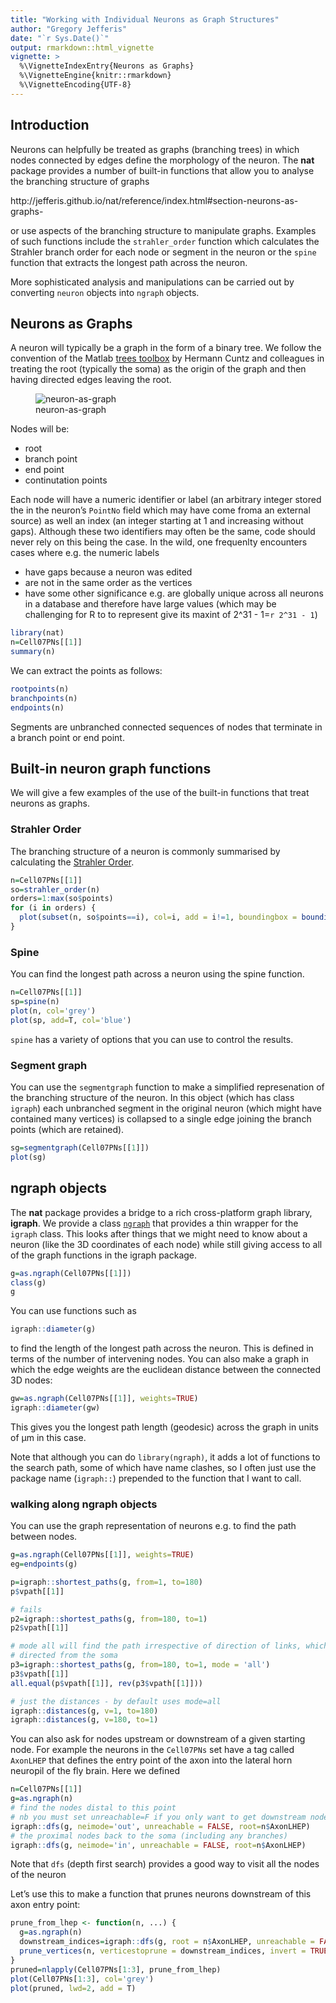 ```yaml
--- 
title: "Working with Individual Neurons as Graph Structures" 
author: "Gregory Jefferis" 
date: "`r Sys.Date()`" 
output: rmarkdown::html_vignette 
vignette: >
  %\VignetteIndexEntry{Neurons as Graphs} 
  %\VignetteEngine{knitr::rmarkdown} 
  %\VignetteEncoding{UTF-8} 
---
```


## Introduction

Neurons can helpfully be treated as graphs (branching trees) in which nodes connected by edges
define the morphology of the neuron. The **nat** package provides a number of
built-in functions that allow you to analyse the branching structure of graphs

http://jefferis.github.io/nat/reference/index.html#section-neurons-as-graphs-

or use aspects of the branching structure to manipulate graphs. Examples of
such functions include the `strahler_order` function which calculates the 
Strahler branch order for each node or segment in the neuron or the `spine`
function that extracts the longest path across the neuron.

More sophisticated analysis and manipulations can be carried out by converting 
`neuron` objects into `ngraph` objects.

## Neurons as Graphs
A neuron will typically be a graph in the form of a binary tree. We follow 
the convention of the Matlab [trees toolbox](http://www.treestoolbox.org/) by 
Hermann Cuntz and colleagues in treating the root (typically the soma) as the 
origin of the graph and then having directed edges leaving the root.

![neuron-as-graph](fig/neuron-graph.svg)

Nodes will be:

* root
* branch point
* end point
* continutation points

Each node will have a numeric identifier or label (an arbitrary integer stored the in the 
neuron's `PointNo` field which may have come froma an external source) as well
an index (an integer starting at 1 and increasing without gaps). Although these
two identifiers may often be the same, code should never rely on this being the
case. In the wild, one frequenlty encounters cases where e.g. the numeric labels

* have gaps because a neuron was edited
* are not in the same order as the vertices
* have some other significance e.g. are globally unique across all neurons in a
  database and therefore have large values (which may be challenging for R to
  to represent give its maxint of 2^31 - 1=`r 2^31 - 1`)

```r
library(nat)
n=Cell07PNs[[1]]
summary(n)
```

We can extract the points as follows:

```r
rootpoints(n)
branchpoints(n)
endpoints(n)
```

Segments are unbranched connected sequences of nodes that terminate in a branch
point or end point.

## Built-in neuron graph functions
We will give a few examples of the use of the built-in functions that treat
neurons as graphs.

### Strahler Order
The branching structure of a neuron is commonly summarised by calculating the
[Strahler Order](https://en.wikipedia.org/wiki/Strahler_number).

```r
n=Cell07PNs[[1]]
so=strahler_order(n)
orders=1:max(so$points)
for (i in orders) {
  plot(subset(n, so$points==i), col=i, add = i!=1, boundingbox = boundingbox(n))
}
```

### Spine
You can find the longest path across a neuron using the spine function.

```r
n=Cell07PNs[[1]]
sp=spine(n)
plot(n, col='grey')
plot(sp, add=T, col='blue')
```

`spine` has a variety of options that you can use to control the results.

### Segment graph

You can use the `segmentgraph` function to make a simplified represenation of
the branching structure of the neuron. In this object (which has class `igraph`)
each unbranched segment
in the original neuron (which might have contained many vertices) is 
collapsed to a single edge joining the branch points (which are retained).

```r
sg=segmentgraph(Cell07PNs[[1]])
plot(sg)
```

## ngraph objects

The **nat** package provides a bridge to a rich cross-platform graph library, 
**igraph**. We provide a class [`ngraph`](http://jefferis.github.io/nat/reference/ngraph.html)
that provides a thin wrapper for the `igraph` class. This looks after things 
that we might need to know about a neuron (like the 3D coordinates of each node)
while still giving access to all of the graph functions in the igraph package.

```r
g=as.ngraph(Cell07PNs[[1]])
class(g)
g
```
You can use functions such as 
```r
igraph::diameter(g)
```
to find the length of the longest path across the neuron. This is defined in 
terms of the number of intervening nodes. You can also make a graph in which 
the edge weights are the euclidean distance between the connected 3D nodes:

```r
gw=as.ngraph(Cell07PNs[[1]], weights=TRUE)
igraph::diameter(gw)
```
This gives you the longest path length (geodesic) across the graph in units of
µm in this case.

Note that although you can do `library(ngraph)`, it adds a lot of functions to 
the search path, some of which have name clashes, so I often just use the 
package name (`igraph::`) prepended to the function that I want to call.

### walking along ngraph objects
You can use the graph representation of neurons e.g. to find the path between
nodes.

```r
g=as.ngraph(Cell07PNs[[1]], weights=TRUE)
eg=endpoints(g)

p=igraph::shortest_paths(g, from=1, to=180)
p$vpath[[1]]

# fails
p2=igraph::shortest_paths(g, from=180, to=1)
p2$vpath[[1]]

# mode all will find the path irrespective of direction of links, which are
# directed from the soma
p3=igraph::shortest_paths(g, from=180, to=1, mode = 'all')
p3$vpath[[1]]
all.equal(p$vpath[[1]], rev(p3$vpath[[1]]))

# just the distances - by default uses mode=all
igraph::distances(g, v=1, to=180)
igraph::distances(g, v=180, to=1)
```

You can also ask for nodes upstream or downstream of a given starting node. For 
example the neurons in the `Cell07PNs` set have a tag called `AxonLHEP` that
defines the entry point of the axon into the lateral horn neuropil of the fly
brain. Here we defined 

```r
n=Cell07PNs[[1]]
g=as.ngraph(n)
# find the nodes distal to this point
# nb you must set unreachable=F if you only want to get downstream nodes
igraph::dfs(g, neimode='out', unreachable = FALSE, root=n$AxonLHEP)
# the proximal nodes back to the soma (including any branches)
igraph::dfs(g, neimode='in', unreachable = FALSE, root=n$AxonLHEP)
```

Note that `dfs` (depth first search) provides a good way to visit all the nodes
of the neuron 

Let's use this to make a function that prunes neurons downstream of this axon
entry point:

```r
prune_from_lhep <- function(n, ...) {
  g=as.ngraph(n)
  downstream_indices=igraph::dfs(g, root = n$AxonLHEP, unreachable = FALSE)$order
  prune_vertices(n, verticestoprune = downstream_indices, invert = TRUE)
}
pruned=nlapply(Cell07PNs[1:3], prune_from_lhep)
plot(Cell07PNs[1:3], col='grey')
plot(pruned, lwd=2, add = T)
```

